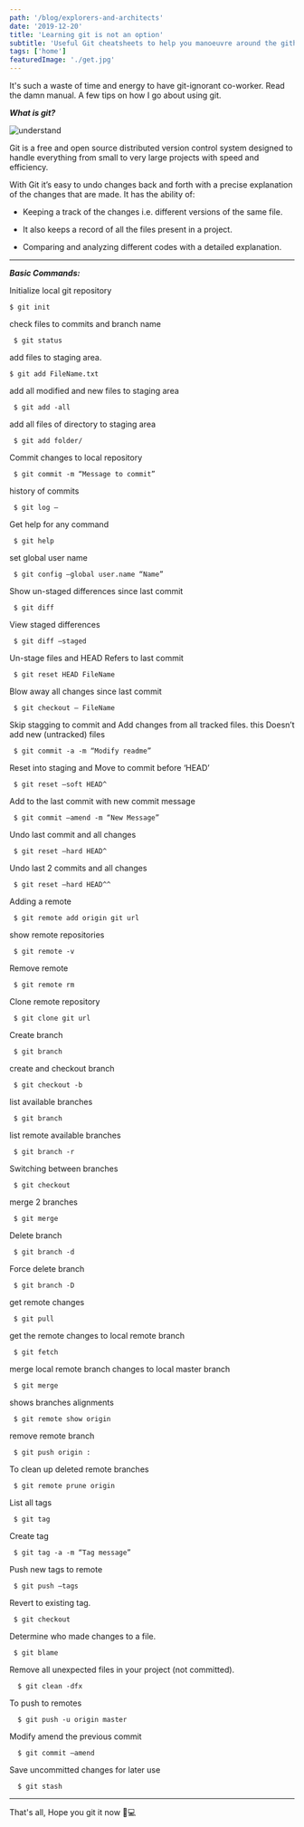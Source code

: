 ```yaml
---
path: '/blog/explorers-and-architects'
date: '2019-12-20'
title: 'Learning git is not an option'
subtitle: 'Useful Git cheatsheets to help you manoeuvre around the github eco-system'
tags: ['home']
featuredImage: './get.jpg'
---
```


It's such a waste of time and energy to have git-ignorant co-worker. Read the damn manual.
A few tips on how I go about using git.

***What is git?***

![understand](./git.jpeg)

Git is a free and open source distributed version control system designed to handle everything from small to very large projects with speed and efficiency.

With Git it’s easy to undo changes back and forth with a precise explanation of the changes that are made. It has the ability of:

- Keeping a track of the changes i.e. different versions of the same file.

- It also keeps a record of all the files present in a project.

- Comparing and analyzing different codes with a detailed explanation.

---

***Basic Commands:***

Initialize local git repository

    $ git init

check files to commits and branch name

     $ git status

add files to staging area.

    $ git add FileName.txt

add all modified and new files to staging area

     $ git add -all

add all files of directory to staging area

     $ git add folder/

Commit changes to local repository

     $ git commit -m “Message to commit”

history of commits

     $ git log –

Get help for any command

     $ git help

set global user name

     $ git config –global user.name “Name”

Show un-staged differences since last commit

     $ git diff

View staged differences

     $ git diff –staged

Un-stage files and HEAD Refers to last commit

     $ git reset HEAD FileName

Blow away all changes since last commit

     $ git checkout – FileName

Skip stagging to commit and Add changes from all tracked files. this Doesn’t add new (untracked) files

     $ git commit -a -m “Modify readme”

Reset into staging and Move to commit before ‘HEAD’

     $ git reset –soft HEAD^

Add to the last commit with new commit message

     $ git commit –amend -m “New Message”

Undo last commit and all changes

     $ git reset –hard HEAD^

Undo last 2 commits and all changes

     $ git reset –hard HEAD^^

Adding a remote

     $ git remote add origin git url

show remote repositories

     $ git remote -v

Remove remote

     $ git remote rm

Clone remote repository

     $ git clone git url

Create branch

     $ git branch

create and checkout branch

     $ git checkout -b

list available branches

     $ git branch

list remote available branches

     $ git branch -r

Switching between branches

     $ git checkout

merge 2 branches

     $ git merge

Delete branch

     $ git branch -d

Force delete branch

     $ git branch -D

get remote changes

     $ git pull

get the remote changes to local remote branch

     $ git fetch

merge local remote branch changes to local master branch

     $ git merge

shows branches alignments

     $ git remote show origin

remove remote branch

     $ git push origin :

To clean up deleted remote branches

     $ git remote prune origin

List all tags

     $ git tag

Create tag

     $ git tag -a -m “Tag message”

Push new tags to remote

     $ git push –tags

Revert to existing tag.

     $ git checkout

Determine who made changes to a file.

     $ git blame

Remove all unexpected files in your project (not committed).

      $ git clean -dfx

To push to remotes

      $ git push -u origin master

Modify amend the previous commit

      $ git commit –amend

Save uncommitted changes for later use

      $ git stash    
---
That's all, Hope you git it now 👨💻



